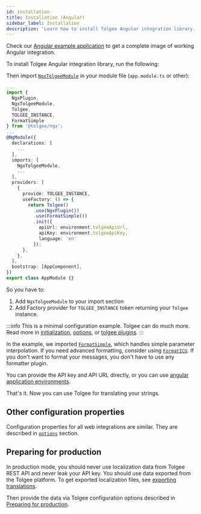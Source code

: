 ```yaml
---
id: installation
title: Installation (Angular)
sidebar_label: Installation
description: 'Learn how to install Tolgee Angular integration library.'
---
```


Check our [Angular example application](https://github.com/tolgee/ngx-example) to get a complete image of working Angular integration.


To install Tolgee Angular integration library, run the following:


<InstallationTabs lib="@tolgee/ngx"/>

Then import [`NgxTolgeeModule`](/docs/sdk/integrations/angular/api#ngxtolgeemodule) in your module file
(`app.module.ts` or other):

```typescript
...
import {
  NgxPlugin,
  NgxTolgeeModule,
  Tolgee,
  TOLGEE_INSTANCE,
  FormatSimple
} from '@tolgee/ngx';
...
@NgModule({
  declarations: [
    ...
  ],
  imports: [
    NgxTolgeeModule,
    ...
  ],
  providers: [
    {
      provide: TOLGEE_INSTANCE,
      useFactory: () => {
        return Tolgee()
          .use(NgxPlugin())
          .use(FormatSimple())
          .init({
            apiUrl: environment.tolgeeApiUrl,
            apiKey: environment.tolgeeApiKey,
            language: 'en'
          });
      },
    },
  ],
  bootstrap: [AppComponent],
})
export class AppModule {}
```
So you have to:
1. Add `NgxTolgeeModule` to your import section
2. Add Factory provider for `TOLGEE_INSTANCE` token returning your `Tolgee` instance.

:::info
This is a minimal configuration example. Tolgee can do much more. Read more in [initialization](/docs/sdk/initialization),
[options](/sdk/api/core_package/options.mdx), or [tolgee plugins](/sdk/api/web_package/plugins.mdx).
:::

In the example, we imported [`FormatSimple`](/docs/sdk/formatting#simple-formatter), which handles simple parameter interpolation. 
If you need advanced formatting, consider using [`FormatICU`](/docs/sdk/formatting#icu-formatter).
If you don't want to format your messages, you don't have to use any formatter plugin.

You can provide the API key and API URL directly, or you can use
[angular application environments](https://angular.io/guide/build#configuring-application-environments).

That's it. Now you can use Tolgee for translating your strings.

## Other configuration properties

Configuration properties for all web integrations are similar. They are described in [`options`](/docs/sdk/api/core_package/options)
section.

## Preparing for production

In production mode, you should never use localization data from Tolgee REST API and never leak your API key.
You should use data exported from the Tolgee platform.
To get exported localization files, see [exporting translations](platform/exporting_translations.mdx).

Then provide the data via Tolgee configuration options described in [Preparing for production](/docs/sdk/preparing-for-production).
